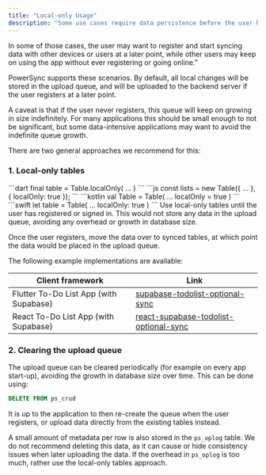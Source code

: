 ```yaml
---
title: "Local-only Usage"
description: "Some use cases require data persistence before the user has registered or signed in."
---
```


In some of those cases, the user may want to register and start syncing data with other devices or users at a later point, while other users may keep on using the app without ever registering or going online."

PowerSync supports these scenarios. By default, all local changes will be stored in the upload queue, and will be uploaded to the backend server if the user registers at a later point.

A caveat is that if the user never registers, this queue will keep on growing in size indefinitely. For many applications this should be small enough to not be significant, but some data-intensive applications may want to avoid the indefinite queue growth.

There are two general approaches we recommend for this:

### 1\. Local-only tables

<Tabs>
  <Tab title="Flutter">
```dart
final table = Table.localOnly(
  ...
)
```
  </Tab>
  <Tab title="JavaScript">
```js
const lists = new Table({
  ...
}, {
  localOnly: true
});
```
  </Tab>
    <Tab title="Kotlin">
```kotlin
val Table = Table(
    ...
    localOnly = true
)
```
  </Tab>
    <Tab title="Swift">
```swift
let table = Table(
    ...
    localOnly: true
)
```
  </Tab>
</Tabs>
Use local-only tables until the user has registered or signed in. This would not store any data in the upload queue, avoiding any overhead or growth in database size.

Once the user registers, move the data over to synced tables, at which point the data would be placed in the upload queue.

The following example implementations are available:

| Client framework                      | Link                                                                                                                                                                                                     |
| ------------------------------------- | -------------------------------------------------------------------------------------------------------------------------------------------------------------------------------------------------------- |
| Flutter To-Do List App (with Supabase) | [supabase-todolist-optional-sync](https://github.com/powersync-ja/powersync.dart/tree/main/demos/supabase-todolist-optional-sync)         |
| React To-Do List App (with Supabase)   | [react-supabase-todolist-optional-sync](https://github.com/powersync-ja/powersync-js/tree/main/demos/react-supabase-todolist-optional-sync) |

### 2\. Clearing the upload queue

The upload queue can be cleared periodically (for example on every app start-up), avoiding the growth in database size over time. This can be done using:

```sql
DELETE FROM ps_crud
```

It is up to the application to then re-create the queue when the user registers, or upload data directly from the existing tables instead.

A small amount of metadata per row is also stored in the `ps_oplog` table. We do not recommend deleting this data, as it can cause or hide consistency issues when later uploading the data. If the overhead in `ps_oplog` is too much, rather use the local-only tables approach.
